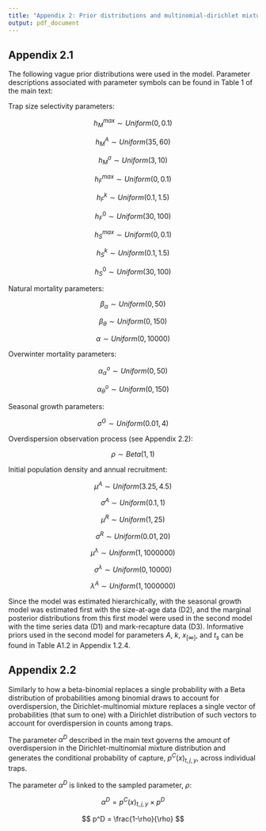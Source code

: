 ```yaml
---
title: "Appendix 2: Prior distributions and multinomial-dirichlet mixture"
output: pdf_document
---
```


## Appendix 2.1

The following vague prior distributions were used in the model. Parameter descriptions associated with parameter symbols can be found in Table 1 of the main text:

Trap size selectivity parameters:

$$
h_M^{max} \sim Uniform(0, 0.1)
$$

$$
h_M^A \sim Uniform(35, 60)
$$

$$
h_M^{\sigma} \sim Uniform(3, 10)
$$

$$
h_F^{max} \sim Uniform(0, 0.1)
$$

$$
h_F^k \sim Uniform(0.1, 1.5)
$$

$$
h_F^0 \sim Uniform(30, 100)
$$

$$
h_S^{max} \sim Uniform(0, 0.1)
$$

$$
h_S^k \sim Uniform(0.1, 1.5)
$$

$$
h_S^0 \sim Uniform(30, 100)
$$


Natural mortality parameters:

$$
\beta_{\alpha} \sim Uniform(0, 50)
$$

$$
\beta_{\theta} \sim Uniform(0, 150)
$$

$$
\alpha \sim Uniform(0, 10000)
$$


Overwinter mortality parameters:

$$
\alpha^o_{\alpha} \sim Uniform(0, 50)
$$

$$
\alpha^o_{\theta} \sim Uniform(0, 150)
$$


Seasonal growth parameters:

$$
\sigma^G \sim Uniform(0.01, 4)
$$


Overdispersion observation process (see Appendix 2.2):

$$
\rho \sim Beta(1, 1)
$$


Initial population density and annual recruitment:


$$
\mu^A \sim Uniform(3.25, 4.5)
$$

$$
\sigma^A \sim Uniform(0.1, 1)
$$

$$
\mu^R \sim Uniform(1, 25)
$$

$$
\sigma^R \sim Uniform(0.01, 20)
$$

$$
\mu^{\lambda} \sim Uniform(1, 1000000)
$$

$$
\sigma^{\lambda} \sim Uniform(0, 10000)
$$

$$
\lambda^A \sim Uniform(1, 1000000)
$$




Since the model was estimated hierarchically, with the seasonal growth model was estimated first with the size-at-age data (D2), and the marginal posterior distributions from this first model were used in the second model with the time series data (D1) and mark-recapture data (D3). Informative priors used in the second model for parameters $A$, $k$, $x_[\infty]$, and $t_s$ can be found in Table A1.2 in Appendix 1.2.4.

## Appendix 2.2

Similarly to how a beta-binomial replaces a single probability with a Beta distribution of probabilities among binomial draws to account for overdispersion, the Dirichlet-multinomial mixture replaces a single vector of probabilities (that sum to one) with a Dirichlet distribution of such vectors to account for overdispersion in counts among traps.

The parameter $\alpha^D$ described in the main text governs the amount of overdispersion in the Dirichlet-multinomial mixture distribution and generates the conditional probability of capture, $p^C(x)_{t,j,y}$, across individual traps.

The parameter $\alpha^D$ is linked to the sampled parameter, $\rho$:

$$
\alpha^D = p^C(x)_{t,j,y} \times p^D
$$

$$
p^D = \frac{1-\rho}{\rho}
$$

